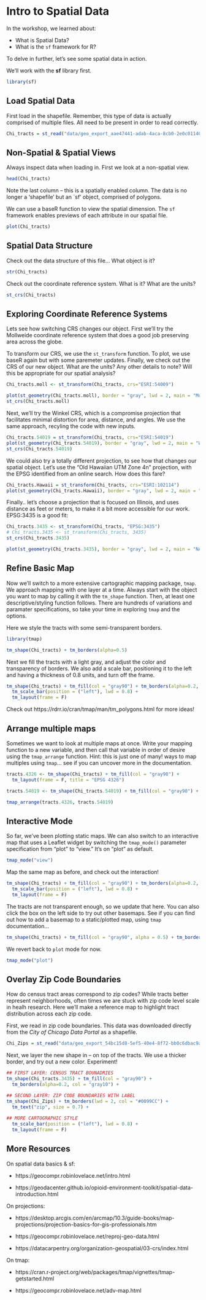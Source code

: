 # Intro to Spatial Data {#intro}

In the workshop, we learned about:

- What is Spatial Data?
- What is the `sf` framework for R?

To delve in further, let's see some spatial data in action.

We'll work with the **sf** library first.

```r
library(sf)
```

## Load Spatial Data

First load in the shapefile. Remember, this type of data is actually comprised of multiple files. All need to be present in order to read correctly.
```r
Chi_tracts = st_read("data/geo_export_aae47441-adab-4aca-8cb0-2e0c0114096e.shp")
```

## Non-Spatial & Spatial Views

Always inspect data when loading in. First we look at a non-spatial view.

```r
head(Chi_tracts)
```

Note the last column -- this is a spatially enabled column. The data is no longer a 'shapefile' but an `sf' object, comprised of polygons.

We can use a baseR function to view the spatial dimension. The `sf` framework enables previews of each attribute in our spatial file. 

```r
plot(Chi_tracts)
```

## Spatial Data Structure

Check out the data structure of this file... What object is it?

```r
str(Chi_tracts)

```

Check out the coordinate reference system. What is it? What are the units?

```r
st_crs(Chi_tracts)
```

## Exploring Coordinate Reference Systems

Lets see how switching CRS changes our object. First we'll try the Mollweide coordinate reference system that does a good job preserving area across the globe. 

To transform our CRS, we use the `st_transform` function. To plot, we use baseR again but with some paremeter updates. Finally, we check out the CRS of our new object. What are the units? Any other details to note? Will this be appropriate for our spatial analysis?

```r
Chi_tracts.moll <- st_transform(Chi_tracts, crs="ESRI:54009")

plot(st_geometry(Chi_tracts.moll), border = "gray", lwd = 2, main = "Mollweide", sub="preserves areas")
st_crs(Chi_tracts.moll)
```

Next, we'll try the Winkel CRS, which is a compromise projection that facilitates minimal distortion for area, distance, and angles. We use the same approach, recyling the code with new inputs.

```r
Chi_tracts.54019 = st_transform(Chi_tracts, crs="ESRI:54019")
plot(st_geometry(Chi_tracts.54019), border = "gray", lwd = 2, main = "Winkel", sub="minimal distortion")
st_crs(Chi_tracts.54019)

```


We could also try a totally different projection, to see how that changes our spatial object. Let's use the "Old Hawaiian UTM Zone 4n" projection, with the EPSG identified from an online search. How does this fare?

```r
Chi_tracts.Hawaii = st_transform(Chi_tracts, crs="ESRI:102114")
plot(st_geometry(Chi_tracts.Hawaii), border = "gray", lwd = 2, main = "Old Hawaiian UTM Zone 4N", sub="wrong projection!")
```

Finally.. let's choose a projection that is focused on Illinois, and uses distance as feet or meters, to make it a bit more accessible for our work. EPSG:3435 is a good fit:

```r
Chi_tracts.3435 <- st_transform(Chi_tracts, "EPSG:3435")
# Chi_tracts.3435 <- st_transform(Chi_tracts, 3435)
st_crs(Chi_tracts.3435)

plot(st_geometry(Chi_tracts.3435), border = "gray", lwd = 2, main = "NAD83 / Illinois East (ftUS)", sub="topo mapping & survey use")
```

## Refine Basic Map

Now we'll switch to a more extensive cartographic mapping package, `tmap`. We approach mapping with one layer at a time. Always start with the object you want to map by calling it with the `tm_shape` function. Then, at least one descriptive/styling function follows. There are hundreds of variations and paramater specifications, so take your time in exploring `tmap` and the options.

Here we style the tracts with some semi-transparent borders.
```r
library(tmap)

tm_shape(Chi_tracts) + tm_borders(alpha=0.5) 
```

Next we fill the tracts with a light gray, and adjust the color and transparency of borders. We also add a scale bar, positioning it to the left and having a thickness of 0.8 units, and turn off the frame.

```r
tm_shape(Chi_tracts) + tm_fill(col = "gray90") + tm_borders(alpha=0.2, col = "gray10") +
  tm_scale_bar(position = ("left"), lwd = 0.8) +
  tm_layout(frame = F)
```

Check out https://rdrr.io/cran/tmap/man/tm_polygons.html for more ideas!

## Arrange multiple maps

Sometimes we want to look at multiple maps at once. Write your mapping function to a new variable, and then call that variable in order of desire using the `tmap_arrange` function. Hint: this is just one of many! ways to map multiples using `tmap`... see if you can uncover more in the documentation.

```r
tracts.4326 <- tm_shape(Chi_tracts) + tm_fill(col = "gray90") +
  tm_layout(frame = F, title = "EPSG 4326")

tracts.54019 <- tm_shape(Chi_tracts.54019) + tm_fill(col = "gray90") +  tm_layout(frame = F, title = "EPSG 54019")

tmap_arrange(tracts.4326, tracts.54019)
```

## Interactive Mode

So far, we've been plotting static maps. We can also switch to an interactive map that uses a Leaflet widget by switching the `tmap_mode()` parameter specification from "plot" to "view." It's on "plot" as default.

```r
tmap_mode("view")
```

Map the same map as before, and check out the interaction! 

```r
tm_shape(Chi_tracts) + tm_fill(col = "gray90") + tm_borders(alpha=0.2, col = "gray10") +
  tm_scale_bar(position = ("left"), lwd = 0.8) +
  tm_layout(frame = F)
```


The tracts are not transparent enough, so we update that here. You can also click the box on the left side to try out other basemaps. See if you can find out how to add a basemap to a static/plotted map, using `tmap` documentation...

```r
tm_shape(Chi_tracts) + tm_fill(col = "gray90", alpha = 0.5) + tm_borders(alpha=0.2, col = "gray10") + tm_scale_bar(position = ("left"), lwd = 0.8) +  tm_layout(frame = F)
```

We revert back to `plot` mode for now.

```r
tmap_mode("plot")
```

## Overlay Zip Code Boundaries

How do census tract areas correspond to zip codes? While tracts better represent neighborhoods, often times we are stuck with zip code level scale in healh research. Here we'll make a reference map to highlight tract distribution across each zip code.

First, we read in zip code boundaries. This data was downloaded directly from the *City of Chicago Data Portal* as a shapefile.

```r
Chi_Zips = st_read("data/geo_export_54bc15d8-5ef5-40e4-8f72-bb0c6dbac9a5.shp")

```

Next, we layer the new shape in -- on top of the tracts. We use a thicker border, and try out a new color. Experiment!

```r

## FIRST LAYER: CENSUS TRACT BOUNADRIES
tm_shape(Chi_tracts.3435) + tm_fill(col = "gray90") +
  tm_borders(alpha=0.2, col = "gray10") + 

## SECOND LAYER: ZIP CODE BOUNDARIES WITH LABEL
tm_shape(Chi_Zips) + tm_borders(lwd = 2, col = "#0099CC") +
  tm_text("zip", size = 0.7) +
  
## MORE CARTOGRAPHIC STYLE
  tm_scale_bar(position = ("left"), lwd = 0.8) +
  tm_layout(frame = F)
```

## More Resources {-}

On spatial data basics & sf:

- https://geocompr.robinlovelace.net/intro.html

- https://geodacenter.github.io/opioid-environment-toolkit/spatial-data-introduction.html 

On projections:

- https://desktop.arcgis.com/en/arcmap/10.3/guide-books/map-projections/projection-basics-for-gis-professionals.htm

- https://geocompr.robinlovelace.net/reproj-geo-data.html 

- https://datacarpentry.org/organization-geospatial/03-crs/index.html

On tmap:

- https://cran.r-project.org/web/packages/tmap/vignettes/tmap-getstarted.html 

- https://geocompr.robinlovelace.net/adv-map.html 
